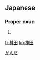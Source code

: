 ==Japanese==
{{ja-kanjitab|神|田}}

===Proper noun===
{{ja-pos|proper|かんだ}}

# {{surname|lang=ja}}

[[Category:Japanese surnames|かんだ]]

[[fr:神田]]
[[ko:神田]]